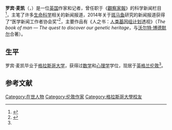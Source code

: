 '''罗宾·麦凯'''（{{lang-en|Robin McKie}}，{{bd||||}}）是一位[[英国|英国]]作家和记者，曾任职于《[[觀察家報|觀察家報]]》的科学新闻栏目<ref name="theguardian">{{citenews|url=https://www.theguardian.com/profile/robinmckie|title=Robin McKie|journal=[[The_Observer|The Observer]]|accessdate=4 April 2020|archive-date=2021-05-05|archive-url=https://web.archive.org/web/20210505210039/https://www.theguardian.com/profile/robinmckie|dead-url=no}}</ref>，主笔了许多[[生命科学|生命科学]]相关的新闻报道，2014年关于[[斑马鱼|斑马鱼]]研究的新闻报道获得了“医学新闻工作者协会奖”<ref name=scholars>{{citeweb|url=https://www.cambridgescholars.com/t/AdvisoryBoardRobin|title=Robin McKie|accessdate=4 April 2020|publisher=[[Cambridge_Scholars_Publishing|Cambridge Scholars Publishing]]|archive-date=2020-01-05|archive-url=https://web.archive.org/web/20200105141925/http://www.cambridgescholars.com/t/AdvisoryBoardRobin|dead-url=no}}</ref>，主要作品有《人之书：[[人类基因组计划|人类基因组计划]]透视》（''The book of man — The quest to discover our genetic heritage''，与[[沃尔特·博德默尔|沃尔特·博德默尔]]合著）。

==生平==
罗宾·麦凯毕业于[[格拉斯哥大学|格拉斯哥大学]]，获得过[[数学|数学]]和[[心理学|心理学]]学位，现居于[[英格兰|英格兰]][[伦敦|伦敦]]<ref name=scholars/>。

== 参考文献 ==
{{Reflist}}

{{DEFAULTSORT: McKie, Robin}}
[[Category:在世人物|Category:在世人物]]
[[Category:伦敦作家|Category:伦敦作家]]
[[Category:格拉斯哥大學校友|Category:格拉斯哥大學校友]]